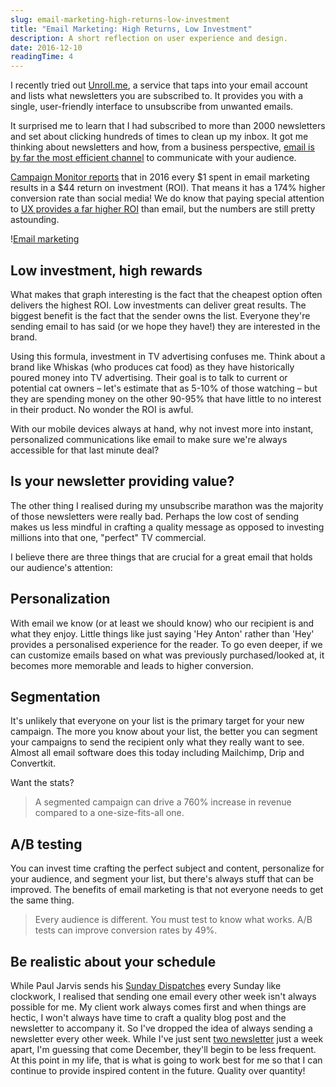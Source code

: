 ```yaml
---
slug: email-marketing-high-returns-low-investment
title: "Email Marketing: High Returns, Low Investment"
description: A short reflection on user experience and design.
date: 2016-12-10
readingTime: 4
---
```


I recently tried out <a href="https://unroll.me" target="_blank">Unroll.me</a>, a service that taps into your email account and lists what newsletters you are subscribed to. It provides you with a single, user-friendly interface to unsubscribe from unwanted emails.

It surprised me to learn that I had subscribed to more than 2000 newsletters and set about clicking hundreds of times to clean up my inbox. It got me thinking about newsletters and how, from a business perspective, <a href="https://www.campaignmonitor.com/resources/guides/email-marketing-new-rules/" target="_blank">email is by far the most efficient channel</a> to communicate with your audience.

<a href="https://www.campaignmonitor.com/company/annual-report/2016/" target="_blank">Campaign Monitor reports</a> that in 2016 every $1 spent in email marketing results in a $44 return on investment (ROI). That means it has a 174% higher conversion rate than social media! We do know that paying special attention to <a href="/why-user-experiences-matter/" target="_blank">UX provides a far higher ROI</a> than email, but the numbers are still pretty astounding.

!<a href="/images/articles/Screen-Shot-2016-12-10-at-15.10.58.png">Email marketing</a>

## Low investment, high rewards

What makes that graph interesting is the fact that the cheapest option often delivers the highest ROI. Low investments can deliver great results. The biggest benefit is the fact that the sender owns the list. Everyone they're sending email to has said (or we hope they have!) they are interested in the brand.

Using this formula, investment in TV advertising confuses me. Think about a brand like Whiskas (who produces cat food) as they have historically poured money into TV advertising. Their goal is to talk to current or potential cat owners &#8211; let's estimate that as 5-10% of those watching &#8211; but they are spending money on the other 90-95% that have little to no interest in their product. No wonder the ROI is awful.

With our mobile devices always at hand, why not invest more into instant, personalized communications like email to make sure we're always accessible for that last minute deal?

## Is your newsletter providing value?

The other thing I realised during my unsubscribe marathon was the majority of those newsletters were really bad. Perhaps the low cost of sending makes us less mindful in crafting a quality message as opposed to investing millions into that one, "perfect" TV commercial.

I believe there are three things that are crucial for a great email that holds our audience's attention:

## Personalization

With email we know (or at least we should know) who our recipient is and what they enjoy. Little things like just saying 'Hey Anton' rather than 'Hey' provides a personalised experience for the reader. To go even deeper, if we can customize emails based on what was previously purchased/looked at, it becomes more memorable and leads to higher conversion.

## Segmentation

It's unlikely that everyone on your list is the primary target for your new campaign. The more you know about your list, the better you can segment your campaigns to send the recipient only what they really want to see. Almost all email software does this today including Mailchimp, Drip and Convertkit.

Want the stats?

> A segmented campaign can drive a 760% increase in revenue compared to a one-size-fits-all one.

## A/B testing

You can invest time crafting the perfect subject and content, personalize for your audience, and segment your list, but there's always stuff that can be improved. The benefits of email marketing is that not everyone needs to get the same thing.

> Every audience is different. You must test to know what works. A/B tests can improve conversion rates by 49%.

## Be realistic about your schedule

While Paul Jarvis sends his <a href="https://pjrvs.com" target="_blank">Sunday Dispatches</a> every Sunday like clockwork, I realised that sending one email every other week isn't always possible for me. My client work always comes first and when things are hectic, I won't always have time to craft a quality blog post and the newsletter to accompany it. So I've dropped the idea of always sending a newsletter every other week. While I've just sent <a href="/newsletter/" target="_blank">two newsletter</a> just a week apart, I'm guessing that come December, they'll begin to be less frequent. At this point in my life, that is what is going to work best for me so that I can continue to provide inspired content in the future. Quality over quantity!